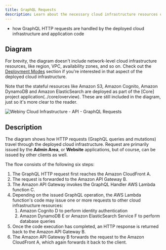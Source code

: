 ```yaml
---
title: GraphQL Requests
description: Learn about the necessary cloud infrastructure resources on which the API project application relies on to perform graphql requests.
---
```



<Alert type="success" title="What you’ll learn">

- how GraphQL HTTP requests are handled by the deployed cloud infrastructure and application code

</Alert>

## Diagram

<Alert type="info">

For brevity, the diagram doesn't include network-level cloud infrastructure resources, like region, VPC, availability zones, and so on. Check out the [Deployment Modes](../deployment-modes/introduction) section if you're interested in that aspect of the deployed cloud infrastructure.

</Alert>

<Alert type="info">

Note that the stateful resources like Amazon S3, Amazon Cognito, Amazon DynamoDB and Amazon ElasticSearch are deployed as part of the [Core] project application(../core/overview). These are still included in the diagram, just so it's more clear to the reader. 

</Alert>

<Image src={apiGqlRequest} title="Webiny Cloud Infrastructure - API - GraphQL Requests" shadow={false}/>

## Description

The diagram shows how HTTP requests (GraphQL queries and mutations) travel through the deployed cloud infrastructure. Request are primarily issued by the **Admin Area**, or **Website** applications, but of course, can be issued by other clients as well.

The flow consists of the following six steps:

1. The GraphQL HTTP request first reaches the Amazon CloudFront <diagram-letter>A</diagram-letter>.
2. The request is forwarded to the Amazon API Gateway <diagram-letter>B</diagram-letter>.
3. The Amazon API Gateway invokes the GraphQL Handler AWS Lambda function <diagram-letter>C</diagram-letter>.
4. Depending on the issued GraphQL operation, the AWS Lambda function's code may issue one or more requests to other cloud infrastructure resources:
    1. Amazon Cognito <diagram-letter>D</diagram-letter> to perform identity authentication
    2. Amazon DynamoDB <diagram-letter>E</diagram-letter> or Amazon ElasticSearch Service <diagram-letter>F</diagram-letter> to perform database queries
5. Once the code execution has completed, an HTTP response is returned back to the Amazon API Gateway <diagram-letter>B</diagram-letter>.
6. The Amazon API Gateway <diagram-letter>B</diagram-letter> forwards the request to the Amazon CloudFront <diagram-letter>A</diagram-letter>, which again forwards it back to the client.
